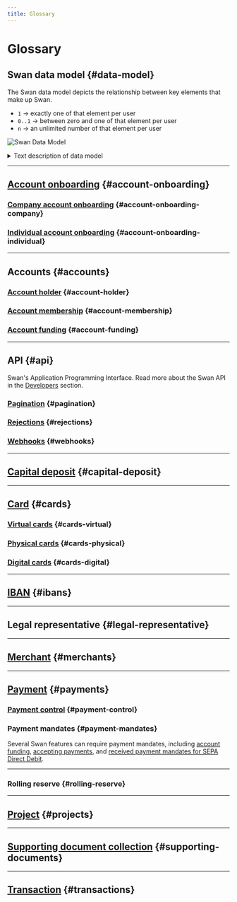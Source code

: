 ```yaml
---
title: Glossary
---
```


# Glossary

## Swan data model {#data-model}

The Swan data model depicts the relationship between key elements that make up Swan.

- `1` → exactly one of that element per user
- `0..1` → between zero and one of that element per user
- `n` → an unlimited number of that element per user

![Swan Data Model](./images/topics/welcome/data-model.png)

<details>
  <summary>Text description of data model</summary>
  <div>
<ol>
<li>To open a Swan <b>Account</b>, your end user completes one <b>Account Onboarding</b> form.</li>
<li>Before finalizing their <b>Account Onboarding</b>, your end user needs to sign up as a Swan <b>User</b>.</li>
<li>After the <b>Account Onboarding</b> is finalized, an <b>Account Holder</b> is created.</li>
<li>A first <b>Account</b> is created for your user (who is now an <b>Account Holder</b>).</li>
<li>The first <b>Account Membership</b> to that account is created for the <b>Account Holder</b>, which represents their membership permissions for that <b>Account</b>.</li>
<li>One <b>Account Holder</b> owns one or more <b>Accounts</b>.</li>
<li>One <b>Account</b> invites one or more <b>Account Memberships</b>.</li>
<li>One <b>User</b> is invited to accept one or more <b>Account Memberships</b> to different <b>Accounts</b>.</li>
<li>One <b>Account Membership</b> issues as many <b>Cards</b> as required.</li>
<li>One <b>Account</b> owns one or more <b>IBANs</b>. The first is the main <b>IBAN</b>, and all others are virtual.</li>
<li>One <b>Account</b> can execute unlimited <b>Transactions</b> with <b>Cards</b> or <b>IBANs</b>.</li>
<li>One <b>Payment</b> contains one or more <b>Transactions</b>.</li>
</ol>
  </div>
</details>

***

## [Account onboarding](topics/onboarding/index.mdx) {#account-onboarding}



### [Company account onboarding](topics/onboarding/company/index.mdx) {#account-onboarding-company}

<CompanyOnboardingDefinition />

### [Individual account onboarding](topics/onboarding/individual/index.mdx) {#account-onboarding-individual}

<IndividualOnboardingDefinition />

***

## Accounts {#accounts}


### [Account holder](topics/onboarding/account-holders/index.mdx) {#account-holder}

<AccountHolderDefinition /> 


### [Account membership](topics/accounts/memberships/index.mdx) {#account-membership}

<AccountMembershipDefinition /> 


### [Account funding](topics/accounts/funding/index.mdx) {#account-funding}

<AccountFundingDefinition /> 

***

## API {#api}

Swan's Application Programming Interface.
Read more about the Swan API in the [Developers](./developers/index.mdx) section.


### [Pagination](developers/using-api/pagination.mdx) {#pagination}

<PaginationDefinition />


### [Rejections](developers/using-api/errors-rejections.mdx) {#rejections}

<RejectionsDefinition />



### [Webhooks](developers/using-api/webhooks.mdx) {#webhooks}

<WebhooksDefinition />

***


## [Capital deposit](topics/capital-deposits/index.mdx) {#capital-deposit}

<CapitalDepositDefinition /> 

***

## [Card](topics/cards/index.mdx) {#cards}




### [Virtual cards](topics/cards/virtual/index.mdx) {#cards-virtual}

<VirtualCardDefinition /> 

### [Physical cards](topics/cards/physical/index.mdx) {#cards-physical}

<PhysicalCardDefinition /> 

### [Digital cards](topics/cards/digital/index.mdx) {#cards-digital}

<DigitalCardDefinition /> 

***


## [IBAN](topics/accounts/ibans/index.mdx) {#ibans}

<IbanDefinition />

***


## Legal representative {#legal-representative}

<LegalRepDefinition />

***


## [Merchant](topics/merchants/index.mdx) {#merchants}

<MerchantsDefinition />

***


## [Payment](topics/payments/index.mdx) {#payments}

<PaymentDefinition />


### [Payment control](developers/using-api/payment-control.mdx) {#payment-control}

<PaymentControlDefinition />


### Payment mandates {#payment-mandates}

<PaymentMandateDefinition />

Several Swan features can require payment mandates, including [account funding](./topics/accounts/funding/index.mdx#mandates), [accepting payments](./topics/merchants/sdd/index.mdx#mandates), and [received payment mandates for SEPA Direct Debit](./topics/payments/direct-debit/index.mdx#mandates).


***


### Rolling reserve {#rolling-reserve}

<RollingReserveDefinition />

***


## [Project](topics/projects/index.mdx) {#projects}

<ProjectDefinition />

***


## [Supporting document collection](topics/onboarding/documents/index.mdx) {#supporting-documents}

<SupportingDocumentCollectionDefinition />

***


## [Transaction](topics/payments/index.mdx#transactions) {#transactions}

<TransactionsDefinition />